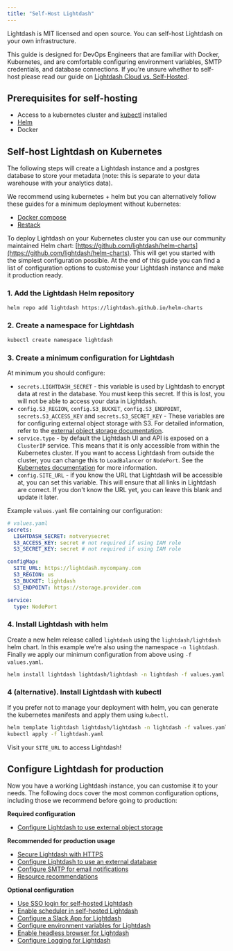 ```yaml
---
title: "Self-Host Lightdash"
---
```


Lightdash is MIT licensed and open source. You can self-host Lightdash on your own infrastructure.

This guide is designed for DevOps Engineers that are familiar with Docker, Kubernetes, and are comfortable configuring environment variables, SMTP credentials, and database connections. If you're unsure whether to self-host please read our guide on [Lightdash Cloud vs. Self-Hosted](/self-host/lightdash-cloud-vs-self-hosted).

## Prerequisites for self-hosting

* Access to a kubernetes cluster and [kubectl](https://kubernetes.io/docs/tasks/tools/) installed
* [Helm](https://helm.sh/docs/intro/quickstart/)
* Docker

## Self-host Lightdash on Kubernetes

The following steps will create a Lightdash instance and a postgres database to store your metadata (note: this is separate to your data warehouse with your analytics data).

We recommend using kubernetes + helm but you can alternatively follow these guides for a minimum deployment without kubernetes:

* [Docker compose](/self-host/self-host-lightdash-docker-compose)
* [Restack](/self-host/self-host-lightdash-restack)

To deploy Lightdash on your Kubernetes cluster you can use our community maintained Helm chart: [https://github.com/lightdash/helm-charts](https://github.com/lightdash/helm-charts). This will get you started with the simplest configuration possible. At the end of this guide you can find a list of configuration options to customise your Lightdash instance and make it production ready.

### 1. Add the Lightdash Helm repository

```bash
helm repo add lightdash https://lightdash.github.io/helm-charts
```

### 2. Create a namespace for Lightdash

```bash
kubectl create namespace lightdash
```

### 3. Create a minimum configuration for Lightdash

At minimum you should configure:

* `secrets.LIGHTDASH_SECRET` - this variable is used by Lightdash to encrypt data at rest in the database. You must keep this secret. If this is lost, you will not be able to access your data in Lightdash.
* `config.S3_REGION`, `config.S3_BUCKET`, `config.S3_ENDPOINT`, `secrets.S3_ACCESS_KEY` and `secrets.S3_SECRET_KEY` - These variables are for configuring external object storage with S3. For detailed information, refer to the [external object storage documentation](/self-host/customize-deployment/configure-lightdash-to-use-external-object-storage).
* `service.type` - by default the Lightdash UI and API is exposed on a `ClusterIP` service. This means that it is only accessible from within the Kubernetes cluster. If you want to access Lightdash from outside the cluster, you can change this to `LoadBalancer` or `NodePort`. See the [Kubernetes documentation](https://kubernetes.io/docs/concepts/services-networking/service/#publishing-services-service-types) for more information.
* `config.SITE_URL` - if you know the URL that Lightdash will be accessible at, you can set this variable. This will ensure that all links in Lightdash are correct. If you don't know the URL yet, you can leave this blank and update it later.

Example `values.yaml` file containing our configuration:

```yaml
# values.yaml
secrets:
  LIGHTDASH_SECRET: notverysecret
  S3_ACCESS_KEY: secret # not required if using IAM role
  S3_SECRET_KEY: secret # not required if using IAM role

configMap:
  SITE_URL: https://lightdash.mycompany.com
  S3_REGION: us
  S3_BUCKET: lightdash
  S3_ENDPOINT: https://storage.provider.com

service:
  type: NodePort
```

### 4. Install Lightdash with helm

Create a new helm release called `lightdash` using the `lightdash/lightdash` helm chart. In this example we're also using the namespace `-n lightdash`. Finally we apply our minimum configuration from above using `-f values.yaml`.

```bash
helm install lightdash lightdash/lightdash -n lightdash -f values.yaml
```

### 4 (alternative). Install Lightdash with kubectl

If you prefer not to manage your deployment with helm, you can generate the kubernetes manifests and apply them using `kubectl`.

```bash
helm template lightdash lightdash/lightdash -n lightdash -f values.yaml > lightdash.yaml
kubectl apply -f lightdash.yaml
```

Visit your `SITE_URL` to access Lightdash!

## Configure Lightdash for production

Now you have a working Lightdash instance, you can customise it to your needs. The following docs cover the most common configuration options, including those we recommend before going to production:

**Required configuration**

* [Configure Lightdash to use external object storage](/self-host/customize-deployment/configure-lightdash-to-use-external-object-storage)

**Recommended for production usage**

* [Secure Lightdash with HTTPS](/self-host/customize-deployment/secure-lightdash-with-https)
* [Configure Lightdash to use an external database](/self-host/customize-deployment/configure-lightdash-to-use-an-external-database)
* [Configure SMTP for email notifications](/self-host/customize-deployment/configure-smtp-for-lightdash-email-notifications)
* [Resource recommendations](/self-host/customize-deployment/recommended-resources/)

**Optional configuration**

* [Use SSO login for self-hosted Lightdash](/self-host/customize-deployment/use-sso-login-for-self-hosted-lightdash)
* [Enable scheduler in self-hosted Lightdash](/self-host/customize-deployment/enable-scheduler-in-self-hosted-lightdash)
* [Configure a Slack App for Lightdash](/self-host/customize-deployment/configure-a-slack-app-for-lightdash)
* [Configure environment variables for Lightdash](/self-host/customize-deployment/environment-variables)
* [Enable headless browser for Lightdash](/self-host/customize-deployment/enable-headless-browser-for-lightdash)
* [Configure Logging for Lightdash](/self-host/customize-deployment/configure-logging-for-lightdash)
